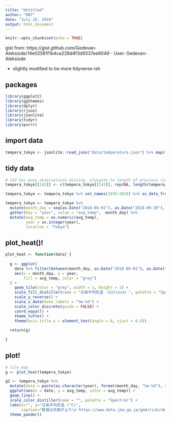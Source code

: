 ```yaml
---
title: "Untitled"
author: "RN7"
date: "July 25, 2018"
output: html_document
---
```


```r
knitr::opts_chunk$set(echo = TRUE)
```

gist from: https://gist.github.com/Gedevan-Aleksizde/14e02581f1b4ca228d4f3d9337ee6049
- User: Gedevan-Aleksizde

- slightly modified to be more tidyverse-ish 

## packages

```r
library(ggplot2)
library(ggthemes)
library(dplyr)
library(rjson)
library(jsonlite)
library(tidyr)
library(purrr)

```

## import data

```r
tempera_tokyo <- jsonlite::read_json("data/temperature.json") %>% map(~unlist(.x))

```

## tidy data

```r
# 143 has many observations missing, elongate to length of previous (142) then fill them in with NAs
tempera_tokyo[[143]] <- c(tempera_tokyo[[143]], rep(NA, length(tempera_tokyo[[142]]) - length(tempera_tokyo[[143]])))

tempera_tokyo <- tempera_tokyo %>% set_names(1876:2018) %>% as_data_frame()

tempera_tokyo <- tempera_tokyo %>% 
  mutate(month_day = seq(as.Date("2018-06-01"), as.Date("2018-09-30"), by = "day")) %>% 
  gather(key = "year", value = "avg_temp", -month_day) %>% 
  mutate(avg_temp = as.numeric(avg_temp),
         year = as.integer(year),
         location = "Tokyo")

```

## plot_heat()!

```r
plot_heat <- function(data) {
  
  g <- ggplot(
    data %>% filter(between(month_day, as.Date("2018-06-01"), as.Date("2018-09-30"))),
    aes(x = month_day, y = year,
        fill = avg_temp, color = "grey")
  ) +
    geom_tile(color = "grey", width = 1, height = 1) +
    scale_fill_distiller(name = "日毎平均気温　（Celsius）", palette = "Spectral") +
    scale_y_reverse() +
    scale_x_date(date_labels = "%m-%d") +
    scale_color_discrete(guide = FALSE) +
    coord_equal() +
    theme_tufte() +
    theme(axis.title.y = element_text(angle = 0, vjust = 0.5))
  
  return(g)
  
}

```

## plot!

```r
# tile map
g <- plot_heat(tempera_tokyo)

g2 <- tempera_tokyo %>% 
  mutate(date = paste(as.character(year), format(month_day, "%m-%d"), sep = "-") %>% as.Date()) %>% 
  ggplot(aes(x = date, y = avg_temp, color = avg_temp)) +
  geom_line() +
  scale_color_distiller(name = "", palette = "Spectral") +
  labs(x="", y="日毎平均気温 (°C)",
       caption="数値は気象庁より\n https://www.data.jma.go.jp/gmd/risk/obsdl/index.php") +
  theme_pander()


```















